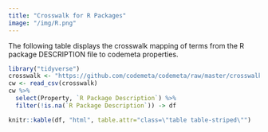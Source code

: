 ```yaml
---
title: "Crosswalk for R Packages"
image: "/img/R.png"
---
```


The following table displays the crosswalk mapping of terms from the R package DESCRIPTION file to codemeta properties.


```r
library("tidyverse")
crosswalk <- "https://github.com/codemeta/codemeta/raw/master/crosswalk.csv"
cw <- read_csv(crosswalk)
cw %>% 
  select(Property, `R Package Description`) %>%
  filter(!is.na(`R Package Description`)) -> df

knitr::kable(df, "html", table.attr="class=\"table table-striped\"")
```